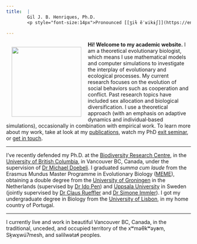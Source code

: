 ```yaml
---
title:  | 
        Gil J. B. Henriques, Ph.D.
        <p style="font-size:14px">Pronounced [[ʒiɫ ẽˈʁikɨʃ]](https://en.wikipedia.org/wiki/International_Phonetic_Alphabet) &#8226; Pronouns: *he/him/his*</p> 
        
---
```


<img align="left" width="190" style="padding: 15px" src="./gjbh.png">

**Hi! Welcome to my academic website.** I am a theoretical evolutionary biologist, which means I use mathematical models and computer simulations to investigate the interplay of evolutionary and ecological processes.
My current research focuses on the evolution of social behaviors such as cooperation and conflict. 
Past research topics have included sex allocation and biological diversification. 
I use a theoretical approach (with an emphasis on adaptive dynamics and individual‑based simulations), occasionally in combination with empirical work.
To learn more about my work, take at look at my [publications](./publications.html), watch my PhD [exit seminar](https://drive.google.com/file/d/1nkYLuEFouVqVUXvg4NqzLxNpD3SVc0La/view?usp=sharing), or [get in touch](./contact.html).

<hr>

I've recently defended my Ph.D. at the [Biodiversity Research Centre](https://biodiversity.ubc.ca/), in the [University of British Columbia](www.ubc.ca), in Vancouver BC, Canada, under the supervision of [Dr Michael Doebeli](https://www.zoology.ubc.ca/~doebeli/webpage/). 
I graduated *summa cum laude* from the Erasmus Mundus Master Programme in Evolutionary Biology ([MEME](https://www.evobio.eu/)), obtaining a double degree from the [University of Groningen](https://www.rug.nl/) in the Netherlands (supervised by [Dr Ido Pen](https://www.rug.nl/staff/i.r.pen/)) and [Uppsala University](https://www.uu.se/en/) in Sweden (jointly supervised by [Dr Claus Rueffler](https://katalog.uu.se/profile/?id=N13-2069) and [Dr Simone Immler](https://simoneimmler.com/)). 
I got my undergraduate degree in Biology from the [University of Lisbon](https://www.ulisboa.pt/en), in my home country of Portugal.

<hr>

I currently live and work in beautiful Vancouver BC, Canada, in the traditional, unceded, and occupied territory of the xʷməθkʷəy̓əm, Sḵwx̱wú7mesh, and səlilwətaɬ peoples.
